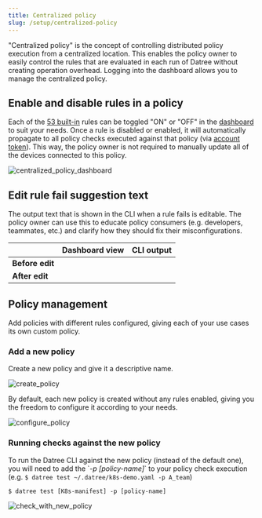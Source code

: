 ```yaml
---
title: Centralized policy
slug: /setup/centralized-policy
---
```


"Centralized policy" is the concept of controlling distributed policy execution from a centralized location. This enables the policy owner to easily control the rules that are evaluated in each run of Datree without creating operation overhead. Logging into the dashboard allows you to manage the centralized policy.

## Enable and disable rules in a policy

Each of the [53 built-in](/built-in-rules) rules can be toggled "ON" or "OFF" in the [dashboard](https://app.datree.io) to suit your needs. Once a rule is disabled or enabled, it will automatically propagate to all policy checks executed against that policy (via [account token](/setup/account-token)). This way, the policy owner is not required to manually update all of the devices connected to this policy.

![centralized_policy_dashboard](/img/setup/centralized-policy/1.png)

## Edit rule fail suggestion text

The output text that is shown in the CLI when a rule fails is editable. The policy owner can use this to educate policy consumers (e.g. developers, teammates, etc.) and clarify how they should fix their misconfigurations.

|                    |                    **Dashboard view**                    |                      **CLI output**                      |
| ------------------ | :------------------------------------------------------: | :------------------------------------------------------: |
|  **Before edit**   | <img src='/img/setup/centralized-policy/2.png' alt='' /> | <img src='/img/setup/centralized-policy/3.png' alt='' /> |
|  **After edit**    | <img src='/img/setup/centralized-policy/4.png' alt='' /> | <img src='/img/setup/centralized-policy/5.png' alt='' /> |

## Policy management

Add policies with different rules configured, giving each of your use cases its own custom policy.

### Add a new policy

Create a new policy and give it a descriptive name.

![create_policy](/img/setup/centralized-policy/6.png)

By default, each new policy is created without any rules enabled, giving you the freedom to configure it according to your needs.

![configure_policy](/img/setup/centralized-policy/7.png)

### Running checks against the new policy

To run the Datree CLI against the new policy (instead of the default one), you will need to add the \`_-p \[policy-name]_\` to your policy check execution (e.g. `$ datree test ~/.datree/k8s-demo.yaml -p A_team`)

```terminal
$ datree test [K8s-manifest] -p [policy-name]
```

![check_with_new_policy](/img/setup/centralized-policy/8.png)
